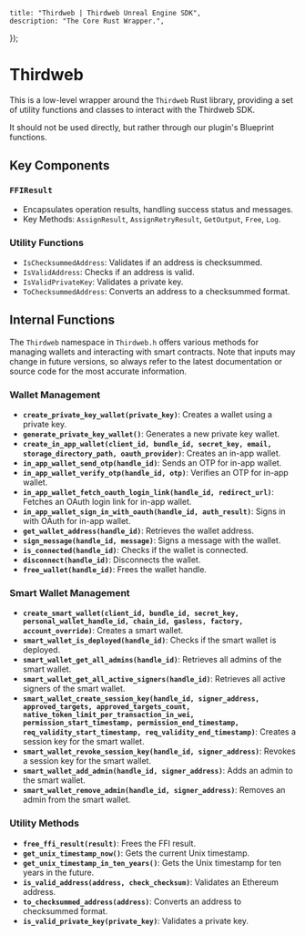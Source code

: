 
    title: "Thirdweb | Thirdweb Unreal Engine SDK",
    description: "The Core Rust Wrapper.",
});

# Thirdweb

This is a low-level wrapper around the `Thirdweb` Rust library, providing a set of utility functions and classes to interact with the Thirdweb SDK.

It should not be used directly, but rather through our plugin's Blueprint functions.

## Key Components

### `FFIResult`
- Encapsulates operation results, handling success status and messages.
- Key Methods: `AssignResult`, `AssignRetryResult`, `GetOutput`, `Free`, `Log`.

### Utility Functions
- `IsChecksummedAddress`: Validates if an address is checksummed.
- `IsValidAddress`: Checks if an address is valid.
- `IsValidPrivateKey`: Validates a private key.
- `ToChecksummedAddress`: Converts an address to a checksummed format.

## Internal Functions

The `Thirdweb` namespace in `Thirdweb.h` offers various methods for managing wallets and interacting with smart contracts. Note that inputs may change in future versions, so always refer to the latest documentation or source code for the most accurate information.

### Wallet Management
- **`create_private_key_wallet(private_key)`**: Creates a wallet using a private key.
- **`generate_private_key_wallet()`**: Generates a new private key wallet.
- **`create_in_app_wallet(client_id, bundle_id, secret_key, email, storage_directory_path, oauth_provider)`**: Creates an in-app wallet.
- **`in_app_wallet_send_otp(handle_id)`**: Sends an OTP for in-app wallet.
- **`in_app_wallet_verify_otp(handle_id, otp)`**: Verifies an OTP for in-app wallet.
- **`in_app_wallet_fetch_oauth_login_link(handle_id, redirect_url)`**: Fetches an OAuth login link for in-app wallet.
- **`in_app_wallet_sign_in_with_oauth(handle_id, auth_result)`**: Signs in with OAuth for in-app wallet.
- **`get_wallet_address(handle_id)`**: Retrieves the wallet address.
- **`sign_message(handle_id, message)`**: Signs a message with the wallet.
- **`is_connected(handle_id)`**: Checks if the wallet is connected.
- **`disconnect(handle_id)`**: Disconnects the wallet.
- **`free_wallet(handle_id)`**: Frees the wallet handle.

### Smart Wallet Management
- **`create_smart_wallet(client_id, bundle_id, secret_key, personal_wallet_handle_id, chain_id, gasless, factory, account_override)`**: Creates a smart wallet.
- **`smart_wallet_is_deployed(handle_id)`**: Checks if the smart wallet is deployed.
- **`smart_wallet_get_all_admins(handle_id)`**: Retrieves all admins of the smart wallet.
- **`smart_wallet_get_all_active_signers(handle_id)`**: Retrieves all active signers of the smart wallet.
- **`smart_wallet_create_session_key(handle_id, signer_address, approved_targets, approved_targets_count, native_token_limit_per_transaction_in_wei, permission_start_timestamp, permission_end_timestamp, req_validity_start_timestamp, req_validity_end_timestamp)`**: Creates a session key for the smart wallet.
- **`smart_wallet_revoke_session_key(handle_id, signer_address)`**: Revokes a session key for the smart wallet.
- **`smart_wallet_add_admin(handle_id, signer_address)`**: Adds an admin to the smart wallet.
- **`smart_wallet_remove_admin(handle_id, signer_address)`**: Removes an admin from the smart wallet.

### Utility Methods
- **`free_ffi_result(result)`**: Frees the FFI result.
- **`get_unix_timestamp_now()`**: Gets the current Unix timestamp.
- **`get_unix_timestamp_in_ten_years()`**: Gets the Unix timestamp for ten years in the future.
- **`is_valid_address(address, check_checksum)`**: Validates an Ethereum address.
- **`to_checksummed_address(address)`**: Converts an address to checksummed format.
- **`is_valid_private_key(private_key)`**: Validates a private key.
